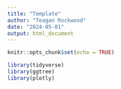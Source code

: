 ---
title: "Template"
author: "Teagan Rockwood"
date: "2024-05-01"
output: html_document
---

```{r setup, include=FALSE}
knitr::opts_chunk$set(echo = TRUE)
```

```{r}
library(tidyverse)
library(ggtree)
library(plotly)
```

